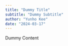 ```yaml
---
title: "Dummy Title"
subtitle: "Dummy Subtitle"
author: "Yunho Kee"
date: "2024-03-17"
---
```


Dummy Content